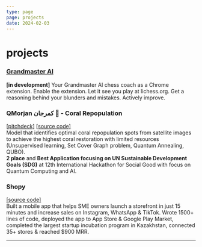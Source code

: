 ```yaml
---
type: page
page: projects
date: 2024-02-03
---
```



# projects

### [Grandmaster AI](https://github.com/akoQassym/grandmaster-ai)
**[in development]** Your Grandmaster AI chess coach as a Chrome extension. Enable the extension. Let it see you play at lichess.org. Get a reasoning behind your blunders and mistakes. Actively improve.

### QMorjan كمرجان 🪸 - Coral Repopulation
[[pitchdeck]](https://www.canva.com/design/DAGDlzHINQQ/Sqj4vnfQjR-goCGfqd68_A/edit?utm_content=DAGDlzHINQQ&utm_campaign=designshare&utm_medium=link2&utm_source=sharebutton) 
[[source code]](https://github.com/akoQassym/coral-repopulation)
\
Model that identifies optimal coral repopulation spots from satellite images to achieve the highest coral restoration with limited resources
(Unsupervised learning, Set Cover Graph problem, Quantum Annealing, QUBO).
\
**2 place** and **Best Application focusing on UN Sustainable Development Goals (SDG)** at 12th International Hackathon for Social Good with focus on Quantum Computing and AI.

### Shopy
[[source code]](https://github.com/akoQassym/shopy-mobile)
\
Built a mobile app that helps SME owners launch a storefront in just 15 minutes and increase sales on Instagram, WhatsApp & TikTok.
Wrote 1500+ lines of code, deployed the app to App Store & Google Play Market, completed the largest startup incubation program in Kazakhstan, connected 35+ stores & reached $900 MRR.

---
